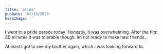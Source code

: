 ```yaml
---
title: 'pride'
pubDate: '07/19/2025'
heroImage: ''
---
```

I went to a pride parade today. Honestly, it was overwhelming. After the first 30 minutes it was tolerable though. Im not ready to make new friends...

At least i got to see my brother again, which i was looking forward to.